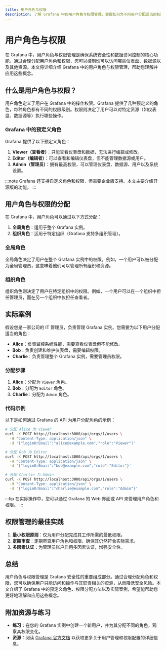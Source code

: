 ```yaml
---
title: 用户角色与权限
description: 了解 Grafana 中的用户角色与权限管理，掌握如何为不同用户分配适当的权限以保障系统安全。
---
```


# 用户角色与权限

在 Grafana 中，用户角色与权限管理是确保系统安全性和数据访问控制的核心功能。通过合理分配用户角色和权限，您可以控制谁可以访问哪些仪表盘、数据源以及其他资源。本文将详细介绍 Grafana 中的用户角色与权限管理，帮助您理解并应用这些概念。

## 什么是用户角色与权限？

用户角色定义了用户在 Grafana 中的操作权限。Grafana 提供了几种预定义的角色，每种角色都有不同的权限级别。权限则决定了用户可以对特定资源（如仪表盘、数据源等）执行哪些操作。

### Grafana 中的预定义角色

Grafana 提供了以下预定义角色：

1. **Viewer（查看者）**：只能查看仪表盘和数据，无法进行编辑或修改。
2. **Editor（编辑者）**：可以查看和编辑仪表盘，但不能管理数据源或用户。
3. **Admin（管理员）**：拥有最高权限，可以管理仪表盘、数据源、用户以及系统设置。

:::note
Grafana 还支持自定义角色和权限，但需要企业版支持。本文主要介绍开源版的功能。
:::

## 用户角色与权限的分配

在 Grafana 中，用户角色可以通过以下方式分配：

1. **全局角色**：适用于整个 Grafana 实例。
2. **组织角色**：适用于特定组织（Grafana 支持多组织管理）。

### 全局角色

全局角色决定了用户在整个 Grafana 实例中的权限。例如，一个用户可以被分配为全局管理员，这意味着他们可以管理所有组织和资源。

### 组织角色

组织角色则决定了用户在特定组织中的权限。例如，一个用户可以在一个组织中担任管理员，而在另一个组织中仅担任查看者。

## 实际案例

假设您是一家公司的 IT 管理员，负责管理 Grafana 实例。您需要为以下用户分配适当的角色：

- **Alice**：负责监控系统性能，需要查看仪表盘但不能修改。
- **Bob**：负责创建和维护仪表盘，需要编辑权限。
- **Charlie**：负责管理整个 Grafana 实例，需要管理员权限。

### 分配步骤

1. **Alice**：分配为 `Viewer` 角色。
2. **Bob**：分配为 `Editor` 角色。
3. **Charlie**：分配为 `Admin` 角色。

### 代码示例

以下是如何通过 Grafana 的 API 为用户分配角色的示例：

```bash
# 分配 Alice 为 Viewer
curl -X POST http://localhost:3000/api/orgs/1/users \
  -H "Content-Type: application/json" \
  -d '{"loginOrEmail":"alice@example.com","role":"Viewer"}'

# 分配 Bob 为 Editor
curl -X POST http://localhost:3000/api/orgs/1/users \
  -H "Content-Type: application/json" \
  -d '{"loginOrEmail":"bob@example.com","role":"Editor"}'

# 分配 Charlie 为 Admin
curl -X POST http://localhost:3000/api/orgs/1/users \
  -H "Content-Type: application/json" \
  -d '{"loginOrEmail":"charlie@example.com","role":"Admin"}'
```

:::tip
在实际操作中，您可以通过 Grafana 的 Web 界面或 API 来管理用户角色和权限。
:::

## 权限管理的最佳实践

1. **最小权限原则**：仅为用户分配完成其工作所需的最低权限。
2. **定期审查**：定期审查用户角色和权限，确保其仍然符合实际需求。
3. **多因素认证**：为管理员账户启用多因素认证，增强安全性。

## 总结

用户角色与权限管理是 Grafana 安全性的重要组成部分。通过合理分配角色和权限，您可以确保用户只能访问和操作与其职责相关的资源，从而降低安全风险。本文介绍了 Grafana 中的预定义角色、权限分配方法以及实际案例，希望能帮助您更好地理解和应用这些概念。

## 附加资源与练习

- **练习**：在您的 Grafana 实例中创建一个新用户，并为其分配不同的角色，观察其权限变化。
- **资源**：阅读 [Grafana 官方文档](https://grafana.com/docs/grafana/latest/) 以获取更多关于用户管理和权限配置的详细信息。